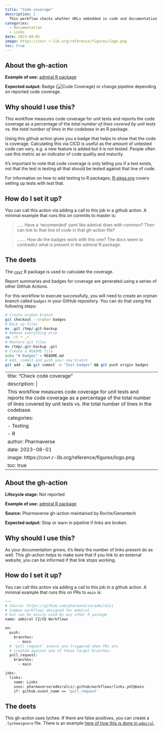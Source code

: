 ```yaml
---
title: "Code coverage"
description: |
  This workflow checks whether URLs embedded in code and documentation are valid. Invalid URLs result in workflow failures. 
categories:
  - Documentation
  - Links
date: 2023-08-01
image: https://covr.r-lib.org/reference/figures/logo.png
toc: true
---
```


:::{.callout-note style="margin-top: 0rem;" collapse="false"}
## About the gh-action

**Example of use:** [admiral R package](https://github.com/pharmaverse/admiralci#code-coverage)

**Expected output:** Badge (![Code
Coverage](https://github.com/pharmaverse/admiralci/actions/workflows/code-coverage.yml/badge.svg)) or change pipeline depending on reported code coverage.
:::

## Why should I use this?

This workflow measures code coverage for unit tests and reports the code
coverage as a percentage of the *total number of lines covered by unit
tests* vs. the *total number of lines in the codebase* in an R package.

Using this github action gives you a badge that helps to show that the code is coverage. Calculating this 
via CICD is useful as the amount of untested code can vary, e.g. a new feature is added but it is not tested. People often use this metric as an indicator of code quality and maturity.

It's important to note that code coverage is only telling you if a test exists, not that the test is 
testing all that should be tested against that line of code. 

For information on how to add testing to R packages, [R-pkgs.org](https://r-pkgs.org/testing-basics.html) covers 
setting up tests with test that. 

## How do I set it up?

You can call this action via adding a call to this job in a github action. A minimal example 
that runs this on commits to master is:

> ..... Have a 'recomended' yaml like admiral does with common? 
Then can link to that line of code in that gh-action file?

> ....... How do the badges work with this one? The docs seem to contradict what is present in the admiral R package.

## The deets

The [`covr`](https://covr.r-lib.org/) R package is used to calculate the
coverage.

Report summaries and badges for coverage are generated using a series of
other GitHub Actions.

For this workflow to execute successfully, you will need to create an
orphan branch called `badges` in your GitHub repository. You can do that
using the following steps:

```bash
# Create orphan branch
git checkout --orphan badges
# Back up files
mv .git /tmp/.git-backup
# Remove everything else
rm -rf * .*
# Restore git files
mv /tmp/.git-backup .git
# Create a README file
echo "# Badges" > README.md
# Add, commit and push your new branch
git add . && git commit -m "Init badges" && git push origin badges
```

---
title: "Check code coverage"
description: |
  This workflow measures code coverage for unit tests and reports the code coverage as a percentage of the total number of lines covered by unit tests vs. the total number of lines in the codebase. 
categories:
  - Testing
  - R
author: Pharmaverse
date: 2023-08-01
image: https://covr.r-lib.org/reference/figures/logo.png
toc: true
---

:::{.callout-note style="margin-top: 0rem;" collapse="false"}
## About the gh-action

**Lifecycle stage:** Not reported 

**Example of use:** [admiral R package](https://github.com/pharmaverse/admiralci#links)

**Source:** Pharmaverse gh-action maintained by Roche/Genentech

**Expected output:** Stop or warn in pipeline if links are broken.
:::

## Why should I use this?

As your documentation grows, it's likely the number of links present do as well. This
gh-action helps to make sure that if you link to an external website, you can be informed 
if that link stops working.

## How do I set it up?

You can call this action via adding a call to this job in a github action. A minimal example that runs this on PRs to `main` is:

```bash
---
# Source: https://github.com/pharmaverse/admiralci
# Common workflows designed for Admiral
# but can be easily used by any other R package
name: admiral CI/CD Workflows

on:
  push:
    branches:
      - main
  # 'pull_request' events are triggered when PRs are
  # created against one of these target branches.
  pull_request:
    branches:
      - main

jobs:
  links:
    name: Links
    uses: pharmaverse/admiralci/.github/workflows/links.yml@main
    if: github.event_name == 'pull_request'
```

## The deets

This gh-action uses lychee. If there are false positives, you can 
create a `.lycheeignore` file. There is an example [here of how this is 
done in `admiral`](https://github.com/pharmaverse/admiral/blob/devel/.lycheeignore).

